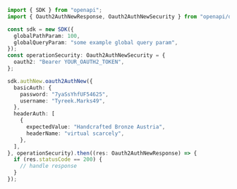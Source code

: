 ```typescript showLineNumbers copy filename="Oauth2 Auth New usage example"
import { SDK } from "openapi";
import { Oauth2AuthNewResponse, Oauth2AuthNewSecurity } from "openapi/dist/sdk/models/operations";

const sdk = new SDK({
  globalPathParam: 100,
  globalQueryParam: "some example global query param",
});
const operationSecurity: Oauth2AuthNewSecurity = {
  oauth2: "Bearer YOUR_OAUTH2_TOKEN",
};

sdk.authNew.oauth2AuthNew({
  basicAuth: {
    password: "7yaSsYhfUF54625",
    username: "Tyreek.Marks49",
  },
  headerAuth: [
    {
      expectedValue: "Handcrafted Bronze Austria",
      headerName: "virtual scarcely",
    },
  ],
}, operationSecurity).then((res: Oauth2AuthNewResponse) => {
  if (res.statusCode == 200) {
    // handle response
  }
});
```
